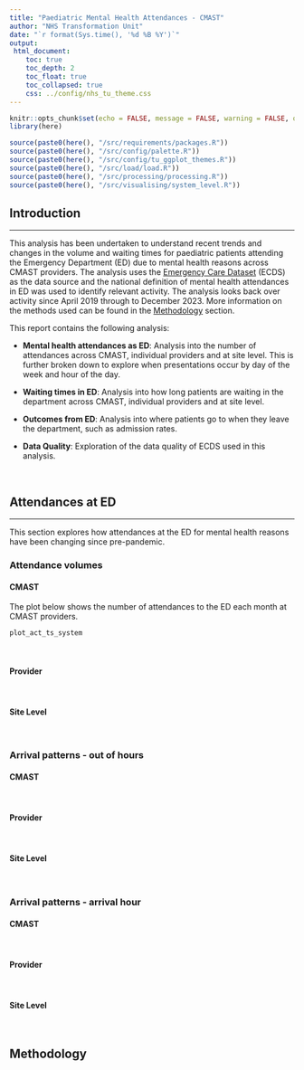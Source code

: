 ```yaml
---
title: "Paediatric Mental Health Attendances - CMAST"
author: "NHS Transformation Unit"
date: "`r format(Sys.time(), '%d %B %Y')`"
output:
 html_document:
    toc: true
    toc_depth: 2
    toc_float: true
    toc_collapsed: true
    css: ../config/nhs_tu_theme.css
---
```


```r
knitr::opts_chunk$set(echo = FALSE, message = FALSE, warning = FALSE, out.width = '100%')
library(here)

source(paste0(here(), "/src/requirements/packages.R"))
source(paste0(here(), "/src/config/palette.R"))
source(paste0(here(), "/src/config/tu_ggplot_themes.R"))
source(paste0(here(), "/src/load/load.R"))
source(paste0(here(), "/src/processing/processing.R"))
source(paste0(here(), "/src/visualising/system_level.R"))

```

## Introduction
***

This analysis has been undertaken to understand recent trends and changes in the volume and waiting times for paediatric patients attending the Emergency Department (ED) due to mental health reasons across CMAST providers. The analysis uses the [Emergency Care Dataset](https://digital.nhs.uk/data-and-information/data-collections-and-data-sets/data-sets/emergency-care-data-set-ecds) (ECDS) as the data source and the national definition of mental health attendances in ED was used to identify relevant activity. The analysis looks back over activity since April 2019 through to December 2023. More information on the methods used can be found in the [Methodology](#Methodology) section.

This report contains the following analysis:

* __Mental health attendances as ED__: Analysis into the number of attendances across CMAST, individual providers and at site level. This is further broken down to explore when presentations occur by day of the week and hour of the day.

* __Waiting times in ED__: Analysis into how long patients are waiting in the department across CMAST, individual providers and at site level.

* __Outcomes from ED__: Analysis into where patients go to when they leave the department, such as admission rates.

* __Data Quality__: Exploration of the data quality of ECDS used in this analysis.

<br/>

## Attendances at ED
***
This section explores how attendances at the ED for mental health reasons have been changing since pre-pandemic.

### Attendance volumes {.tabset .tabset-fade}

#### CMAST

The plot below shows the number of attendances to the ED each month at CMAST providers.
```r

plot_act_ts_system

```


<br/>

#### Provider

<br/>

#### Site Level

<br/>

### Arrival patterns - out of hours {.tabset .tabset-fade}

#### CMAST

<br/>

#### Provider

<br/>

#### Site Level

<br/>

### Arrival patterns - arrival hour {.tabset .tabset-fade}

#### CMAST

<br/>

#### Provider

<br/>

#### Site Level

<br/>

## Methodology {#Methodology}
